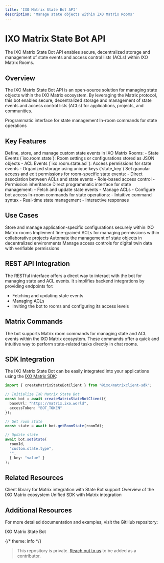 ```yaml
---
title: 'IXO Matrix State Bot API'
description: 'Manage state objects within IXO Matrix Rooms'
---
```


# IXO Matrix State Bot API

<Tip>
  The IXO Matrix State Bot API enables secure, decentralized storage and management of state events and access control lists (ACLs) within IXO Matrix Rooms.
</Tip>

## Overview

The IXO Matrix State Bot API is an open-source solution for managing state objects within the IXO Matrix ecosystem. By leveraging the Matrix protocol, this bot enables secure, decentralized storage and management of state events and access control lists (ACLs) for applications, projects, and communities.

<CardGroup>
  <Card title="REST API" icon="code" href="#rest-api-integration">
    Programmatic interface for state management
  </Card>
  <Card title="Matrix Commands" icon="message" href="#matrix-commands">
    In-room commands for state operations
  </Card>
</CardGroup>

## Key Features

<AccordionGroup>
  <Accordion title="Custom State Event Management" icon="database">
    Define, store, and manage custom state events in IXO Matrix Rooms:
    - State Events (`ixo.room.state`): Room settings or configurations stored as JSON objects
    - ACL Events (`ixo.room.state.acl`): Access permissions for state events
    - Organized storage using unique keys (`state_key`)
  </Accordion>
  
  <Accordion title="Flexible Access Control" icon="lock">
    Set granular access and edit permissions for room-specific state events:
    - Direct association between ACLs and state events
    - Role-based access control
    - Permission inheritance
  </Accordion>
  
  <Accordion title="REST API Integration" icon="code">
    Direct programmatic interface for state management:
    - Fetch and update state events
    - Manage ACLs
    - Configure bot access
  </Accordion>
  
  <Accordion title="Matrix Commands" icon="message">
    In-room commands for state operations:
    - Intuitive command syntax
    - Real-time state management
    - Interactive responses
  </Accordion>
</AccordionGroup>

## Use Cases

<CardGroup>
  <Card title="Decentralized Application Settings" icon="gear">
    Store and manage application-specific configurations securely within IXO Matrix rooms
  </Card>
  <Card title="Access Control for Projects" icon="users-gear">
    Implement fine-grained ACLs for managing permissions within collaborative projects
  </Card>
  <Card title="Real-Time State Management" icon="bolt">
    Automate the management of state objects in decentralized environments
  </Card>
  <Card title="Digital Twin Data Governance" icon="database">
    Manage access controls for digital twin data with verifiable permissions
  </Card>
</CardGroup>

## REST API Integration

The RESTful interface offers a direct way to interact with the bot for managing state and ACL events. It simplifies backend integrations by providing endpoints for:

- Fetching and updating state events
- Managing ACLs
- Inviting the bot to rooms and configuring its access levels

## Matrix Commands

The bot supports Matrix room commands for managing state and ACL events within the IXO Matrix ecosystem. These commands offer a quick and intuitive way to perform state-related tasks directly in chat rooms.

## SDK Integration

The IXO Matrix State Bot can be easily integrated into your applications using the [IXO Matrix SDK](/spatial-web-stack/sdks/ixo-matrix-sdk):

```typescript
import { createMatrixStateBotClient } from "@ixo/matrixclient-sdk";

// Initialize IXO Matrix State Bot
const bot = await createMatrixStateBotClient({
  baseUrl: "https://matrix.ixo.world",
  accessToken: "BOT_TOKEN"
});

// Get room state
const state = await bot.getRoomState(roomId);

// Update state
await bot.setState(
  roomId,
  "custom.state.type",
  "",
  { key: "value" }
);
```

## Related Resources

<CardGroup>
  <Card title="IXO Matrix SDK" icon="code" href="/spatial-web-stack/sdks/ixo-matrix-sdk">
    Client library for Matrix integration with State Bot support
  </Card>
  
  <Card title="IXO Matrix" icon="database" href="/articles/ixo-matrix">
    Overview of the IXO Matrix ecosystem
  </Card>
  
  <Card title="IXO MultiClient SDK" icon="network-wired" href="/spatial-web-stack/sdks/ixo-multiclient-sdk">
    Unified SDK with Matrix integration
  </Card>
</CardGroup>

## Additional Resources

For more detailed documentation and examples, visit the GitHub repository:

<Card title="GitHub Repository" icon="github" href="https://github.com/ixofoundation/ixo-matrix-state">
  IXO Matrix State Bot
</Card>

{/* theme: info */}
> This repository is private. [Reach out to us](https://linktr.ee/ixo_world) to be added as a contributor.